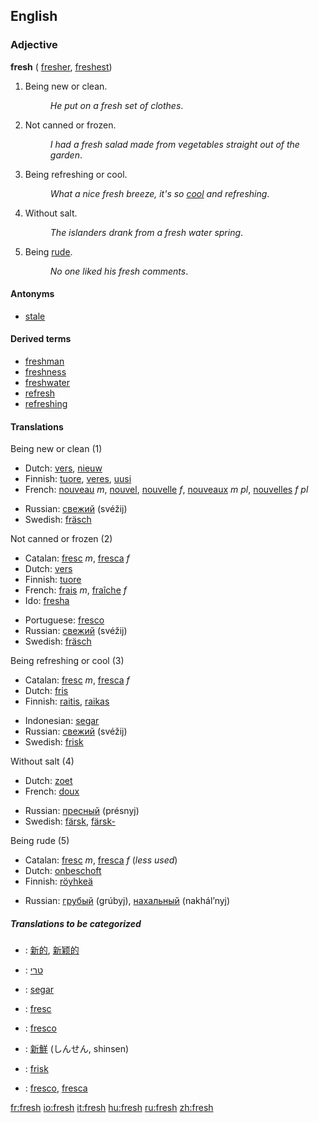 ==English==

{{rank|walk|places|simple|710|fresh|noble|appearance|period}}

===Adjective===
'''fresh''' ({{compare}} [[fresher]], {{super}} [[freshest]])

#Being new or clean.
#:''He put on a fresh set of clothes''. 
#Not canned or frozen.
#:''I had a fresh salad made from vegetables straight out of the garden''.
#Being refreshing or cool.
#:''What a nice fresh breeze, it's so [[cool]] and refreshing''.
#Without salt.
#:''The islanders drank from a fresh water spring''.
#Being [[rude]].
#:''No one liked his fresh comments''.

====Antonyms====
*[[stale]]

====Derived terms====
*[[freshman]]
*[[freshness]]
*[[freshwater]]
*[[refresh]]
*[[refreshing]]

====Translations====
;Being new or clean (1)
{{top}}
*Dutch: [[vers]], [[nieuw]]
*Finnish: [[tuore]], [[veres]], [[uusi]]
*French: [[nouveau]] ''m'', [[nouvel]], [[nouvelle]] ''f'', [[nouveaux]] ''m pl'', [[nouvelles]] ''f pl''
{{mid}}
*Russian: [[свежий]] (svéžij)
*Swedish: [[fräsch]]
{{bottom}}

;Not canned or frozen (2)
{{top}}
*Catalan: [[fresc]] ''m'', [[fresca]] ''f''
*Dutch: [[vers]]
*Finnish: [[tuore]]
*French: [[frais]] ''m'', [[fraîche]] ''f''
*Ido: [[fresha]]
{{mid}}
*Portuguese: [[fresco]]
*Russian: [[свежий]] (svéžij)
*Swedish: [[fräsch]]
{{bottom}}

;Being refreshing or cool (3)
{{top}}
*Catalan: [[fresc]] ''m'', [[fresca]] ''f''
*Dutch: [[fris]]
*Finnish: [[raitis]], [[raikas]]
{{mid}}
*Indonesian: [[segar]]
*Russian: [[свежий]] (svéžij)
*Swedish: [[frisk]]
{{bottom}}

;Without salt (4)
{{top}}
*Dutch: [[zoet]]
*French: [[doux]]
{{mid}}
*Russian: [[пресный]] (présnyj)
*Swedish: [[färsk]], [[färsk-]]
{{bottom}}

;Being rude (5)
{{top}}
*Catalan: [[fresc]] ''m'', [[fresca]] ''f'' (''less used'')
*Dutch: [[onbeschoft]]
*Finnish: [[röyhkeä]]
{{mid}}
*Russian: [[грубый]] (grúbyj), [[нахальный]] (nakhál’nyj)
{{bottom}}

=====Translations to be categorized=====
{{checktrans}}

*{{ttbc|Chinese}}: [[新的]], [[新颖的]]
*{{ttbc|Hebrew}}: [[טרי]]
*{{ttbc|Indonesian}}: [[segar]]
*{{ttbc|Interlingua}}: [[fresc]]
*{{ttbc|Italian}}: [[fresco]]

*{{ttbc|Japanese}}: [[新鮮]] (しんせん, shinsen)
*{{ttbc|Norwegian}}: [[frisk]]
*{{ttbc|Spanish}}: [[fresco]], [[fresca]]

[[fr:fresh]]
[[io:fresh]]
[[it:fresh]]
[[hu:fresh]]
[[ru:fresh]]
[[zh:fresh]]